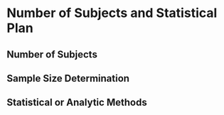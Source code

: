 #	Number of Subjects and Statistical Plan

## Number of Subjects

## Sample Size Determination

## Statistical or Analytic Methods

